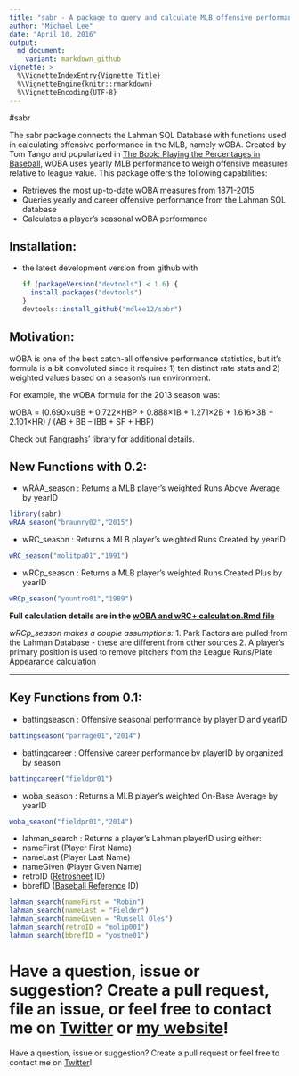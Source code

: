 ```yaml
---
title: "sabr - A package to query and calculate MLB offensive performance statistics"
author: "Michael Lee"
date: "April 10, 2016"
output:
  md_document:
    variant: markdown_github
vignette: >
  %\VignetteIndexEntry{Vignette Title}
  %\VignetteEngine{knitr::rmarkdown}
  %\VignetteEncoding{UTF-8}
---
```

#sabr

The sabr package connects the Lahman SQL Database with functions used in calculating offensive performance in the MLB, namely wOBA. Created by Tom Tango and popularized in [The Book: Playing the Percentages in Baseball](http://www.insidethebook.com/woba.shtml), wOBA uses yearly MLB performance to weigh offensive measures relative to league value. This package offers the following capabilities:

- Retrieves the most up-to-date wOBA measures from 1871-2015
- Queries yearly and career offensive performance from the Lahman SQL database
- Calculates a player's seasonal wOBA performance

## Installation:

* the latest development version from github with

    ```R
    if (packageVersion("devtools") < 1.6) {
      install.packages("devtools")
    }
    devtools::install_github("mdlee12/sabr")
    ```

## Motivation:

wOBA is one of the best catch-all offensive performance statistics, but it's formula is a bit convoluted since it requires 1) ten distinct rate stats and 2) weighted values based on a season's run environment. 

For example, the wOBA formula for the 2013 season was:

wOBA = (0.690×uBB + 0.722×HBP + 0.888×1B + 1.271×2B + 1.616×3B +
2.101×HR) / (AB + BB – IBB + SF + HBP)

Check out [Fangraphs](http://www.fangraphs.com/library/offense/woba/)' library for additional details.

## New Functions with 0.2:

* wRAA_season : Returns a MLB player's weighted Runs Above Average by yearID
```r
library(sabr)
wRAA_season("braunry02","2015")
```

* wRC_season : Returns a MLB player's weighted Runs Created by yearID
```r
wRC_season("molitpa01","1991")
```

* wRCp_season : Returns a MLB player's weighted Runs Created Plus by yearID
```r
wRCp_season("yountro01","1989")
```
**Full calculation details are in the [wOBA and wRC+ calculation.Rmd file](https://github.com/mdlee12/sabr/blob/master/vignettes/wOBA%20and%20wRC%2B%20calculation.Rmd)**

*wRCp_season makes a couple assumptions:*
1. Park Factors are pulled from the Lahman Database - these are different from other sources
2. A player's primary position is used to remove pitchers from the League Runs/Plate Appearance calculation

******

## Key Functions from 0.1:

* battingseason : Offensive seasonal performance by playerID and yearID
```r
battingseason("parrage01","2014")
```

* battingcareer : Offensive career performance by playerID by organized by season
```r
battingcareer("fieldpr01")
```

* woba_season : Returns a MLB player's weighted On-Base Average by yearID
```r
woba_season("fieldpr01","2014")
```


* lahman_search : Returns a player's Lahman playerID using either:
 + nameFirst (Player First Name)
 + nameLast (Player Last Name)
 + nameGiven (Player Given Name)
 + retroID ([Retrosheet](http://www.retrosheet.org/retroID.htm) ID)
 + bbrefID ([Baseball Reference](http://www.baseball-reference.com/players/) ID)
```r
lahman_search(nameFirst = "Robin")
lahman_search(nameLast = "Fielder")
lahman_search(nameGiven = "Russell Oles")
lahman_search(retroID = "molip001")
lahman_search(bbrefID = "yostne01")
```

Have a question, issue or suggestion? Create a pull request, file an issue, or feel free to contact me on [Twitter](https://twitter.com/mikeleeco) or [my website](http://mikelee.co/)!
=======
Have a question, issue or suggestion? Create a pull request or feel free to contact me on [Twitter](https://twitter.com/mikeleeco)!
